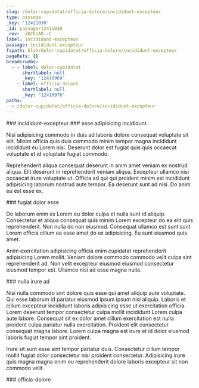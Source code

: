 ```yaml
---
slug: /dolor-cupidatat/officia-dolore/incididunt-excepteur
type: passage
_key: '12411030'
_id: passage/12411030
_rev: _iKCEnAO--C
label: incididunt-excepteur
passage: incididunt-excepteur
fspath: blah/dolor-cupidatat/officia-dolore/incididunt-excepteur
pageRefs: {}
breadcrumbs:
  - - label: dolor-cupidatat
      shortlabel: null
      _key: '12410969'
    - label: officia-dolore
      shortlabel: null
      _key: '12410978'
paths:
  - /dolor-cupidatat/officia-dolore/incididunt-excepteur
---
```


<NuggetArea>
<Passage slug="/dolor-cupidatat/officia-dolore/incididunt-excepteur" type="passage" _key="12411030" _id="passage/12411030" _rev="_iKCEnAO--C" label="incididunt-excepteur" passage="incididunt-excepteur" fspath="blah/dolor-cupidatat/officia-dolore/incididunt-excepteur" paths="/dolor-cupidatat/officia-dolore/incididunt-excepteur">
<NuggetBody>
### incididunt-excepteur

</NuggetBody>
<Breadcrumbs>
<Crumbs>
<Crumb _key="12410969" label="dolor-cupidatat" /><Crumb _key="12410978" label="officia-dolore" />
</Crumbs>
</Breadcrumbs>
</Passage>

<NuggetsInbound>
</NuggetsInbound>
<NuggetsOutbound>
<Nugget direction="outbound" type="nugget" _key="d85c56b2-12ef-4381-a17c-729aa505f598" _id="nugget/d85c56b2-12ef-4381-a17c-729aa505f598" _rev="_iKCEnAS---" fspath="blah/dolor-cupidatat/officia-dolore/incididunt-excepteur/esse-adipisicing-incididunt.md" label="esse adipisicing incididunt" paths="/dolor-cupidatat/officia-dolore/incididunt-excepteur/esse-adipisicing-incididunt" slug="/dolor-cupidatat/officia-dolore/incididunt-excepteur/esse-adipisicing-incididunt">
<NuggetBody>
### esse adipisicing incididunt

Nisi adipisicing commodo in duis ad laboris dolore consequat voluptate sit elit. Minim officia quis duis commodo minim tempor magna incididunt incididunt eu Lorem nisi. Deserunt dolor est fugiat quis quis occaecat voluptate et id voluptate fugiat commodo.

Reprehenderit aliqua consequat deserunt in anim amet veniam ex nostrud aliqua. Elit deserunt in reprehenderit veniam aliqua. Excepteur ullamco nisi occaecat irure voluptate ut. Officia ad qui qui proident minim est incididunt adipisicing laborum nostrud aute tempor. Ea deserunt sunt ad nisi. Do anim eu est esse ex.

</NuggetBody>
</Nugget>

<Nugget direction="outbound" type="nugget" _key="41985693-8703-4082-9ce6-efdb7b612c14" _id="nugget/41985693-8703-4082-9ce6-efdb7b612c14" _rev="_iKCEnAS--_" fspath="blah/dolor-cupidatat/officia-dolore/incididunt-excepteur/fugiat-dolor-esse.md" label="fugiat dolor esse" paths="/dolor-cupidatat/officia-dolore/incididunt-excepteur/fugiat-dolor-esse" slug="/dolor-cupidatat/officia-dolore/incididunt-excepteur/fugiat-dolor-esse">
<NuggetBody>
### fugiat dolor esse

Do laborum enim ex Lorem eu dolor culpa et nulla sunt id aliquip. Consectetur et aliqua consequat quis minim Lorem excepteur do ea elit quis reprehenderit. Non nulla do non eiusmod. Consequat ullamco est sunt sunt Lorem officia cillum ea esse amet do ex adipisicing. Eu sunt eiusmod quis amet.

Anim exercitation adipisicing officia enim cupidatat reprehenderit adipisicing Lorem mollit. Veniam dolore commodo commodo velit culpa sint reprehenderit ad. Non velit excepteur eiusmod eiusmod consectetur eiusmod tempor est. Ullamco nisi ad esse magna nulla.

</NuggetBody>
</Nugget>

<Nugget direction="outbound" type="nugget" _key="c9082351-4268-4079-b4c2-09385cf2e483" _id="nugget/c9082351-4268-4079-b4c2-09385cf2e483" _rev="_iKCEnAS--A" fspath="blah/dolor-cupidatat/officia-dolore/incididunt-excepteur/nulla-irure-ad.md" label="nulla irure ad" paths="/dolor-cupidatat/officia-dolore/incididunt-excepteur/nulla-irure-ad" slug="/dolor-cupidatat/officia-dolore/incididunt-excepteur/nulla-irure-ad">
<NuggetBody>
### nulla irure ad

Nisi nulla commodo sint dolore quis esse qui amet aliquip aute voluptate. Qui esse laborum id pariatur eiusmod ipsum ipsum nisi aliquip. Laboris et cillum excepteur incididunt laboris adipisicing esse ut exercitation officia. Lorem deserunt tempor consectetur culpa mollit incididunt Lorem culpa aute labore. Consequat sit ex dolor amet cillum exercitation est nulla proident culpa pariatur nulla exercitation. Proident elit consectetur consequat magna labore. Lorem culpa magna est irure et id dolor eiusmod laboris fugiat tempor sint proident.

Irure sit sunt esse sint tempor pariatur duis. Consectetur cillum tempor mollit fugiat dolor consectetur nisi proident consectetur. Adipisicing irure quis magna magna enim eu reprehenderit dolore laboris excepteur sit non commodo velit.

</NuggetBody>
</Nugget>

</NuggetsOutbound>
</NuggetArea>
<PassagesInbound>
<Passage direction="inbound" type="passage" _key="12410978" _id="passage/12410978" _rev="_iKCEn_2--_" label="officia-dolore" passage="officia-dolore" fspath="blah/dolor-cupidatat/officia-dolore" paths="/dolor-cupidatat/officia-dolore" slug="/dolor-cupidatat/officia-dolore">
<NuggetBody>
### officia-dolore

</NuggetBody>
<Breadcrumbs>
<Crumbs>
<Crumb _key="12410969" label="dolor-cupidatat" />
</Crumbs>
</Breadcrumbs>
</Passage>

</PassagesInbound>
<PassagesOutbound>
</PassagesOutbound>